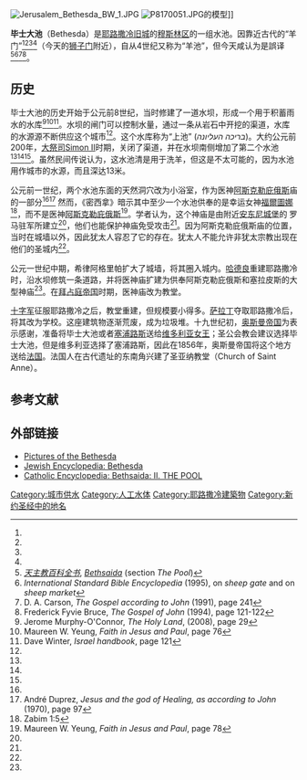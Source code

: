 [[File:Jerusalem_Bethesda_BW_1.JPG|thumb]]
[[Image:P8170051.JPG|thumb]]的模型]]

'''毕士大池'''（Bethesda）是[[耶路撒冷旧城|耶路撒冷旧城]]的[[穆斯林区|穆斯林区]]的一组水池。因靠近古代的“羊门”<ref name="Cathen" /><ref name="InternationalStandard" /><ref name="Carson"/><ref name="FyvieBruce" />（今天的[[狮子门|狮子门]]附近），自从4世纪又称为“羊池”，但今天咸认为是誤译<ref name="Cathen">''[[天主教百科全书|天主教百科全书]]'', [http://www.newadvent.org/cathen/02536a.htm ''Bethsaida''] {{Wayback|url=http://www.newadvent.org/cathen/02536a.htm |date=20181225101258 }} (section ''The Pool'')</ref><ref name="InternationalStandard">''International Standard Bible Encyclopedia'' (1995), on ''sheep gate'' and on ''sheep market''</ref><ref name="Carson">D. A. Carson, ''The Gospel according to John'' (1991), page 241</ref><ref name="FyvieBruce">Frederick Fyvie Bruce, ''The Gospel of John'' (1994), page 121-122</ref>。

==历史==
毕士大池的历史开始于公元前8世纪，当时修建了一道水坝，形成一个用于积蓄雨水的水库<ref name="MurphyOConnor">Jerome Murphy-O'Connor, ''The Holy Land'', (2008), page 29</ref><ref name="Yeung76">Maureen W. Yeung, ''Faith in Jesus and Paul'', page 76</ref><ref name="WinterHandbook">Dave Winter, ''Israel handbook'', page 121</ref>。水坝的闸门可以控制水量，通过一条从岩石中开挖的渠道，水库的水源源不断供应这个城市<ref name="MurphyOConnor" />。这个水库称为“上池” (''בריכה העליונה'')。大约公元前200年，[[大祭司_(犹太教)|大祭司]][[Simon_II_(High_Priest)|Simon II]]时期，关闭了渠道，并在水坝南侧增加了第二个水池<ref name="MurphyOConnor" /><ref name="Yeung76" /><ref name="WinterHandbook" />。虽然民间传说认为，这水池清是用于洗羊，但这是不太可能的，因为水池用作城市的水源，而且深达13米。

公元前一世纪，两个水池东面的天然洞穴改为小浴室，作为医神[[阿斯克勒庇俄斯|阿斯克勒庇俄斯]]庙的一部分<ref name="MurphyOConnor" /><ref name="Duprez">André Duprez, ''Jesus and the god of Healing, as according to John'' (1970), page 97</ref> 然而，《密西拿》暗示其中至少一个水池供奉的是幸运女神[[福尔图娜|福爾圖娜]]<ref>Zabim 1:5</ref>，而不是医神[[阿斯克勒庇俄斯|阿斯克勒庇俄斯]]<ref name="Yeung78">Maureen W. Yeung, ''Faith in Jesus and Paul'', page 78</ref>。学者认为，这个神庙是由附近[[安东尼城堡|安东尼城堡]]的 罗马驻军所建立<ref name="MurphyOConnor" />，他们也能保护神庙免受攻击<ref name="Duprez"/>。因为阿斯克勒庇俄斯庙的位置，当时在城墙以外，因此犹太人容忍了它的存在。犹太人不能允许非犹太宗教出现在他们的圣城内<ref name="Duprez" />。

公元一世纪中期，希律阿格里帕扩大了城墙，将其圈入城内。[[哈德良|哈德良]]重建耶路撒冷时，沿水坝修筑一条道路，并将医神庙扩建为供奉阿斯克勒庇俄斯和塞拉皮斯的大型神庙<ref name="MurphyOConnor" />。在[[拜占庭帝国|拜占庭帝国]]时期，医神庙改为教堂。 

[[十字军|十字军]]征服耶路撒冷之后，教堂重建，但规模要小得多。[[萨拉丁|萨拉丁]]夺取耶路撒冷后，将其改为学校。这座建筑物逐渐荒废，成为垃圾堆。十九世纪初，[[奥斯曼帝国|奥斯曼帝国]]为表示感谢，准备将毕士大池或者[[塞浦路斯|塞浦路斯]]送给[[维多利亚女王|维多利亚女王]]；圣公会教会建议选择毕士大池，但是维多利亚选择了塞浦路斯，因此在1856年，奥斯曼帝国将这个地方送给[[法国|法国]]。法国人在古代遗址的东南角兴建了圣亚纳教堂（Church of Saint Anne）。

== 参考文献 ==

{{Reflist}}

==外部链接==
{{Commons}}
* [http://holyland-pictures.com/category/jerusalem/bet-hesda/ Pictures of the Bethesda] {{Wayback|url=http://holyland-pictures.com/category/jerusalem/bet-hesda/ |date=20100124015140 }}
*[http://jewishencyclopedia.com/view.jsp?artid=990&letter=B&search=Pool%20of%20Bethesda Jewish Encyclopedia: Bethesda] {{Wayback|url=http://jewishencyclopedia.com/view.jsp?artid=990&letter=B&search=Pool%20of%20Bethesda |date=20110606163044 }}
*[http://www.newadvent.org/cathen/02536a.htm Catholic Encyclopedia: Bethsaida: II. THE POOL] {{Wayback|url=http://www.newadvent.org/cathen/02536a.htm |date=20181225101258 }}

{{coord|31|46|53|N|35|14|09|E|display=title|region:IL-JM_type:landmark_source:dewiki}}

[[Category:城市供水|Category:城市供水]]
[[Category:人工水体|Category:人工水体]]
[[Category:耶路撒冷建築物|Category:耶路撒冷建築物]]
[[Category:新约圣经中的地名|Category:新约圣经中的地名]]